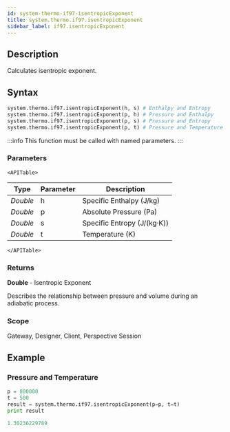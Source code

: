 ```yaml
---
id: system-thermo-if97-isentropicExponent
title: system.thermo.if97.isentropicExponent
sidebar_label: if97.isentropicExponent
---
```



## Description

Calculates isentropic exponent.

## Syntax

```python
system.thermo.if97.isentropicExponent(h, s) # Enthalpy and Entropy
system.thermo.if97.isentropicExponent(p, h) # Pressure and Enthalpy
system.thermo.if97.isentropicExponent(p, s) # Pressure and Entropy
system.thermo.if97.isentropicExponent(p, t) # Pressure and Temperature
```

:::info
This function must be called with named parameters.
:::
### Parameters

```mdx-code-block
<APITable>
```

| Type     | Parameter | Description                     |
| -------- | --------- | ------------------------------- |
| _Double_ | h         | Specific Enthalpy (J/kg)        |
| _Double_ | p         | Absolute Pressure (Pa)          |
| _Double_ | s         | Specific Entropy (J/(kg·K))     |
| _Double_ | t         | Temperature (K)                |
```mdx-code-block
</APITable>
```

### Returns
__Double__ - Isentropic Exponent

Describes the relationship between pressure and volume during an adiabatic process.

### Scope
Gateway, Designer, Client, Perspective Session

## Example

### Pressure and Temperature
```python
p = 800000
t = 500
result = system.thermo.if97.isentropicExponent(p=p, t=t)
print result
```

```python title="Result"
1.30236229789
```